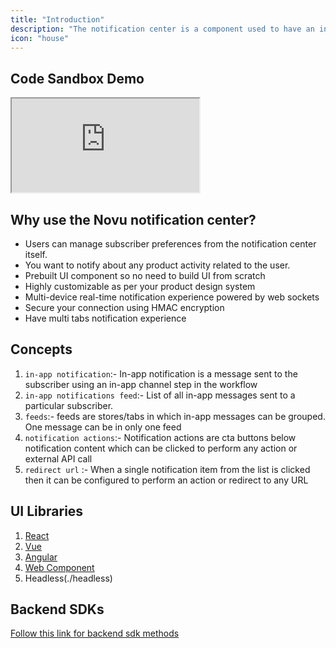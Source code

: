 ```yaml
---
title: "Introduction"
description: "The notification center is a component used to have an in-app notification experience for users. In-app notifications are different from push notifications in the sense that in-app notifications are consumed by the user in your app itself, whether push notifications are shown on the device level. Novu provides a pre-built, ready-to-use customizable component, and create your own UI-based headless component which can be used to add in-app notifications to any platform."
icon: "house"
---
```


## Code Sandbox Demo

<iframe
  src="https://codesandbox.io/embed/kind-nova-xv6s9g?fontsize=14&hidenavigation=1&theme=dark"
  style={{ width: "100%", height: "600px" }}
  title="kind-nova-xv6s9g"
  allow="accelerometer; ambient-light-sensor; camera; encrypted-media; geolocation; gyroscope; hid; microphone; midi; payment; usb; vr; xr-spatial-tracking"
  sandbox="allow-forms allow-modals allow-popups allow-presentation allow-same-origin allow-scripts"
></iframe>

## Why use the Novu notification center?

- Users can manage subscriber preferences from the notification center itself.
- You want to notify about any product activity related to the user.
- Prebuilt UI component so no need to build UI from scratch
- Highly customizable as per your product design system
- Multi-device real-time notification experience powered by web sockets
- Secure your connection using HMAC encryption
- Have multi tabs notification experience

## Concepts

1. `in-app notification`:- In-app notification is a message sent to the subscriber using an in-app channel step in the workflow
2. `in-app notifications feed`:- List of all in-app messages sent to a particular subscriber.
3. `feeds`:- feeds are stores/tabs in which in-app messages can be grouped. One message can be in only one feed
4. `notification actions`:- Notification actions are cta buttons below notification content which can be clicked to perform any action or external API call
5. `redirect url` :- When a single notification item from the list is clicked then it can be configured to perform an action or redirect to any URL

## UI Libraries

1. [React](./react)
2. [Vue](./vue)
3. [Angular](./angular)
4. [Web Component](./web-component)
5. Headless(./headless)

## Backend SDKs

[Follow this link for backend sdk methods](./backend)
